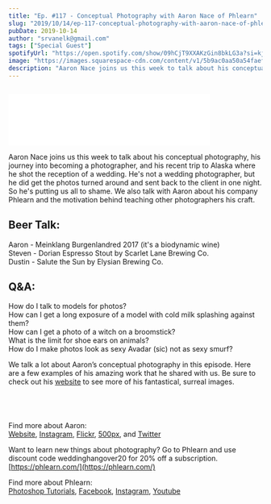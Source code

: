 ```yaml
---
title: "Ep. #117 - Conceptual Photography with Aaron Nace of Phlearn"
slug: "2019/10/14/ep-117-conceptual-photography-with-aaron-nace-of-phlearn"
pubDate: 2019-10-14
author: "srvanelk@gmail.com"
tags: ["Special Guest"]
spotifyUrl: "https://open.spotify.com/show/09hCjT9XXAKzGin8bkLG3a?si=kjRZvQ1JTb6Ov3HVzSSlWA"
image: "https://images.squarespace-cdn.com/content/v1/5b9ac0aa50a54faef024c950/1571071430792-SQ8552EFQSS8IIYHRYY8/Aaron+Nace+Bio+2018+750px+Square.jpg?format=original"
description: "Aaron Nace joins us this week to talk about his conceptual photography, his journey into becoming a photographer, and his recent trip to Alaska where he shot the reception of a wedding. He's not a wedding photographer, but he did get the photos turned around and sent back to the client in one night. So he's putting us all to shame. We also talk with Aaron about his company Phlearn and the motivation behind teaching other photographers his craft."
---
```


<figure>
  <img src="https://images.squarespace-cdn.com/content/v1/5b9ac0aa50a54faef024c950/1571071430792-SQ8552EFQSS8IIYHRYY8/Aaron+Nace+Bio+2018+750px+Square.jpg?format=original" alt="" />
</figure>
<iframe class="embedly-embed" src="//cdn.embedly.com/widgets/media.html?src=https%3A%2F%2Fanchor.fm%2Fweddingphotohangover%2Fembed%2Fepisodes%2FEp--117---Conceptual-Photography-with-Aaron-Nace-of-Phlearn-e6fkrt&url=https%3A%2F%2Fanchor.fm%2Fweddingphotohangover%2Fepisodes%2FEp--117---Conceptual-Photography-with-Aaron-Nace-of-Phlearn-e6fkrt&image=https%3A%2F%2Fd3t3ozftmdmh3i.cloudfront.net%2Fproduction%2Fpodcast_uploaded_episode400%2F805714%2F805714-1570743078892-a06934a0d81d2.jpg&key=61d05c9d54e8455ea7a9677c366be814&type=text%2Fhtml&schema=anchor&wmode=opaque" width="400" height="102" scrolling="no" frameborder="0" allow="autoplay; fullscreen" allowfullscreen="true"></iframe>

Aaron Nace joins us this week to talk about his conceptual photography, his journey into becoming a photographer, and his recent trip to Alaska where he shot the reception of a wedding. He's not a wedding photographer, but he did get the photos turned around and sent back to the client in one night. So he's putting us all to shame. We also talk with Aaron about his company Phlearn and the motivation behind teaching other photographers his craft.

## Beer Talk:  
Aaron - Meinklang Burgenlandred 2017 (it's a biodynamic wine)  
Steven - Dorian Espresso Stout by Scarlet Lane Brewing Co.  
Dustin - Salute the Sun by Elysian Brewing Co.

## Q&A:  
How do I talk to models for photos?  
How can I get a long exposure of a model with cold milk splashing against them?  
How can I get a photo of a witch on a broomstick?  
What is the limit for shoe ears on animals?  
How do I make photos look as sexy Avadar (sic) not as sexy smurf?

We talk a lot about Aaron’s conceptual photography in this episode. Here are a few examples of his amazing work that he shared with us. Be sure to check out his [website](https://www.aaron-nace.com/) to see more of his fantastical, surreal images.

<figure>
  <img src="https://images.squarespace-cdn.com/content/v1/5b9ac0aa50a54faef024c950/1571071589616-41R55F9D5WG17MINYI29/Aaron+Nace+Island+of+Morel.jpg?format=original" alt="" />
</figure>
<figure>
  <img src="https://images.squarespace-cdn.com/content/v1/5b9ac0aa50a54faef024c950/1571071589568-2H6LR3P2CI6D3LPE077D/Aaron+Nace+Light.jpg?format=original" alt="" />
</figure>
<figure>
  <img src="https://images.squarespace-cdn.com/content/v1/5b9ac0aa50a54faef024c950/1571071618215-BBT3O7QZE2CLR07310X0/Aaron+Nace+Baxter.jpg?format=original" alt="" />
</figure>
<figure>
  <img src="https://images.squarespace-cdn.com/content/v1/5b9ac0aa50a54faef024c950/1571071618337-5DRVCNJX9DWI6MG8AWHN/Aaron+Nace+Flood.jpg?format=original" alt="" />
</figure>

Find more about Aaron:  
[Website](https://www.aaron-nace.com/), [Instagram](https://www.instagram.com/aknacer/), [Flickr](https://www.flickr.com/photos/aknacer/), [500px](https://500px.com/aaronnace), and [Twitter](https://twitter.com/aknacer)

Want to learn new things about photography? Go to Phlearn and use discount code weddinghangover20 for 20% off a subscription.  
[https://phlearn.com/](https://phlearn.com/)

Find more about Phlearn:  
[Photoshop Tutorials](https://phlearn.com/photoshop-tutorials/), [Facebook](https://www.facebook.com/Phlearn/), [Instagram](https://www.instagram.com/phlearn/), [Youtube](https://www.youtube.com/phlearn)
